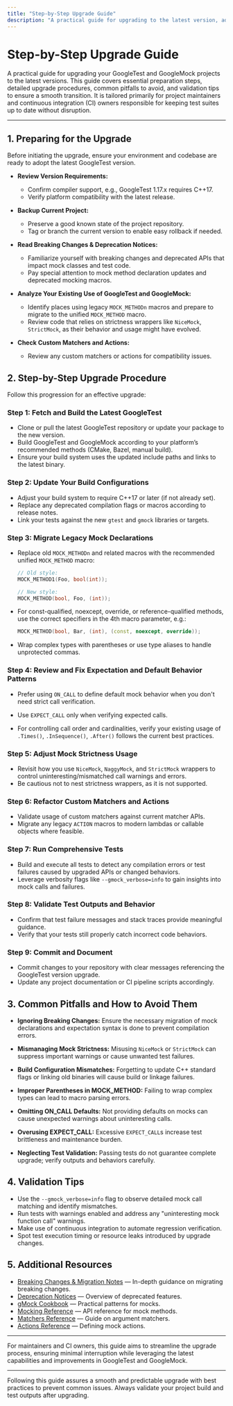 ```yaml
---
title: "Step-by-Step Upgrade Guide"
description: "A practical guide for upgrading to the latest version, addressing the required steps, preparation, common pitfalls, and validation tips. Ideal for maintainers and CI owners ensuring a smooth transition."
---
```


# Step-by-Step Upgrade Guide

A practical guide for upgrading your GoogleTest and GoogleMock projects to the latest versions. This guide covers essential preparation steps, detailed upgrade procedures, common pitfalls to avoid, and validation tips to ensure a smooth transition. It is tailored primarily for project maintainers and continuous integration (CI) owners responsible for keeping test suites up to date without disruption.

---

## 1. Preparing for the Upgrade

Before initiating the upgrade, ensure your environment and codebase are ready to adopt the latest GoogleTest version.

- **Review Version Requirements:**
  - Confirm compiler support, e.g., GoogleTest 1.17.x requires C++17.
  - Verify platform compatibility with the latest release.

- **Backup Current Project:**
  - Preserve a good known state of the project repository.
  - Tag or branch the current version to enable easy rollback if needed.

- **Read Breaking Changes & Deprecation Notices:**
  - Familiarize yourself with breaking changes and deprecated APIs that impact mock classes and test code.
  - Pay special attention to mock method declaration updates and deprecated mocking macros.

- **Analyze Your Existing Use of GoogleTest and GoogleMock:**
  - Identify places using legacy `MOCK_METHODn` macros and prepare to migrate to the unified `MOCK_METHOD` macro.
  - Review code that relies on strictness wrappers like `NiceMock`, `StrictMock`, as their behavior and usage might have evolved.

- **Check Custom Matchers and Actions:**
  - Review any custom matchers or actions for compatibility issues.


## 2. Step-by-Step Upgrade Procedure

Follow this progression for an effective upgrade:

### Step 1: Fetch and Build the Latest GoogleTest

- Clone or pull the latest GoogleTest repository or update your package to the new version.
- Build GoogleTest and GoogleMock according to your platform’s recommended methods (CMake, Bazel, manual build).
- Ensure your build system uses the updated include paths and links to the latest binary.

### Step 2: Update Your Build Configurations

- Adjust your build system to require C++17 or later (if not already set).
- Replace any deprecated compilation flags or macros according to release notes.
- Link your tests against the new `gtest` and `gmock` libraries or targets.

### Step 3: Migrate Legacy Mock Declarations

- Replace old `MOCK_METHODn` and related macros with the recommended unified `MOCK_METHOD` macro:

  ```cpp
  // Old style:
  MOCK_METHOD1(Foo, bool(int));

  // New style:
  MOCK_METHOD(bool, Foo, (int));
  ```

- For const-qualified, noexcept, override, or reference-qualified methods, use the correct specifiers in the 4th macro parameter, e.g.: 

  ```cpp
  MOCK_METHOD(bool, Bar, (int), (const, noexcept, override));
  ```

- Wrap complex types with parentheses or use type aliases to handle unprotected commas.

### Step 4: Review and Fix Expectation and Default Behavior Patterns

- Prefer using `ON_CALL` to define default mock behavior when you don't need strict call verification.
- Use `EXPECT_CALL` only when verifying expected calls.

- For controlling call order and cardinalities, verify your existing usage of `.Times()`, `.InSequence()`, `.After()` follows the current best practices.

### Step 5: Adjust Mock Strictness Usage

- Revisit how you use `NiceMock`, `NaggyMock`, and `StrictMock` wrappers to control uninteresting/mismatched call warnings and errors.
- Be cautious not to nest strictness wrappers, as it is not supported.

### Step 6: Refactor Custom Matchers and Actions

- Validate usage of custom matchers against current matcher APIs.
- Migrate any legacy `ACTION` macros to modern lambdas or callable objects where feasible.

### Step 7: Run Comprehensive Tests

- Build and execute all tests to detect any compilation errors or test failures caused by upgraded APIs or changed behaviors.
- Leverage verbosity flags like `--gmock_verbose=info` to gain insights into mock calls and failures.

### Step 8: Validate Test Outputs and Behavior

- Confirm that test failure messages and stack traces provide meaningful guidance.
- Verify that your tests still properly catch incorrect code behaviors.

### Step 9: Commit and Document

- Commit changes to your repository with clear messages referencing the GoogleTest version upgrade.
- Update any project documentation or CI pipeline scripts accordingly.


## 3. Common Pitfalls and How to Avoid Them

- **Ignoring Breaking Changes:** Ensure the necessary migration of mock declarations and expectation syntax is done to prevent compilation errors.

- **Mismanaging Mock Strictness:** Misusing `NiceMock` or `StrictMock` can suppress important warnings or cause unwanted test failures.

- **Build Configuration Mismatches:** Forgetting to update C++ standard flags or linking old binaries will cause build or linkage failures.

- **Improper Parentheses in MOCK_METHOD:** Failing to wrap complex types can lead to macro parsing errors.

- **Omitting ON_CALL Defaults:** Not providing defaults on mocks can cause unexpected warnings about uninteresting calls.

- **Overusing EXPECT_CALL:** Excessive `EXPECT_CALL`s increase test brittleness and maintenance burden.

- **Neglecting Test Validation:** Passing tests do not guarantee complete upgrade; verify outputs and behaviors carefully.


## 4. Validation Tips

- Use the `--gmock_verbose=info` flag to observe detailed mock call matching and identify mismatches.
- Run tests with warnings enabled and address any "uninteresting mock function call" warnings.
- Make use of continuous integration to automate regression verification.
- Spot test execution timing or resource leaks introduced by upgrade changes.


## 5. Additional Resources

- [Breaking Changes & Migration Notes](/changelog/upgrade-deprecation/breaking-changes) — In-depth guidance on migrating breaking changes.
- [Deprecation Notices](/changelog/upgrade-deprecation/deprecations) — Overview of deprecated features.
- [gMock Cookbook](https://google.github.io/googletest/gmock_cook_book.html) — Practical patterns for mocks.
- [Mocking Reference](/api-reference/core-apis/mocking-and-methods) — API reference for mock methods.
- [Matchers Reference](/api-reference/advanced-behaviors/argument-matchers) — Guide on argument matchers.
- [Actions Reference](/api-reference/advanced-behaviors/mock-actions) — Defining mock actions.


---

For maintainers and CI owners, this guide aims to streamline the upgrade process, ensuring minimal interruption while leveraging the latest capabilities and improvements in GoogleTest and GoogleMock.


---

<Check>
Following this guide assures a smooth and predictable upgrade with best practices to prevent common issues.
</Check>

<Note>
Always validate your project build and test outputs after upgrading.
</Note>